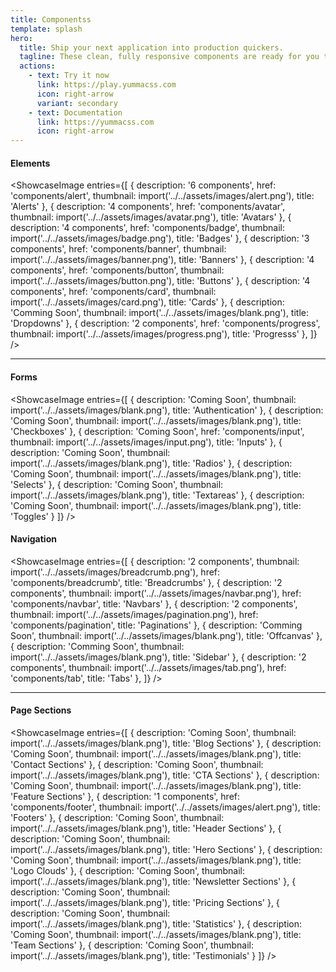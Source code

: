 ```yaml
---
title: Componentss
template: splash
hero:
  title: Ship your next application into production quickers.
  tagline: These clean, fully responsive components are ready for you to copy and use in your Yumma CSS projects. Go ahead and customize them however you like!
  actions:
    - text: Try it now
      link: https://play.yummacss.com
      icon: right-arrow
      variant: secondary
    - text: Documentation
      link: https://yummacss.com
      icon: right-arrow
---
```



#### Elements

<ShowcaseImage
  entries={[
    {
      description: '6 components',
      href: 'components/alert',
      thumbnail: import('../../assets/images/alert.png'),
      title: 'Alerts'
    },
    {
      description: '4 components',
      href: 'components/avatar',
      thumbnail: import('../../assets/images/avatar.png'),
      title: 'Avatars'
    },
    {
      description: '4 components',
      href: 'components/badge',
      thumbnail: import('../../assets/images/badge.png'),
      title: 'Badges'
    },
    {
      description: '3 components',
      href: 'components/banner',
      thumbnail: import('../../assets/images/banner.png'),
      title: 'Banners'
    },
    {
      description: '4 components',
      href: 'components/button',
      thumbnail: import('../../assets/images/button.png'),
      title: 'Buttons'
    },
    {
      description: '4 components',
      href: 'components/card',
      thumbnail: import('../../assets/images/card.png'),
      title: 'Cards'
    },
    {
      description: 'Comming Soon',
      thumbnail: import('../../assets/images/blank.png'),
      title: 'Dropdowns'
    },
    {
      description: '2 components',
      href: 'components/progress',
      thumbnail: import('../../assets/images/progress.png'),
      title: 'Progresss'
    },
 ]}
/>

---

#### Forms

<ShowcaseImage
  entries={[
    {
      description: 'Coming Soon',
      thumbnail: import('../../assets/images/blank.png'),
      title: 'Authentication'
    },
    {
      description: 'Coming Soon',
      thumbnail: import('../../assets/images/blank.png'),
      title: 'Checkboxes'
    },
    {
      description: 'Coming Soon',
      href: 'components/input',
      thumbnail: import('../../assets/images/input.png'),
      title: 'Inputs'
    },
    {
      description: 'Coming Soon',
      thumbnail: import('../../assets/images/blank.png'),
      title: 'Radios'
    },
    {
      description: 'Coming Soon',
      thumbnail: import('../../assets/images/blank.png'),
      title: 'Selects'
    },
    {
      description: 'Coming Soon',
      thumbnail: import('../../assets/images/blank.png'),
      title: 'Textareas'
    },
    {
      description: 'Coming Soon',
      thumbnail: import('../../assets/images/blank.png'),
      title: 'Toggles'
    }
  ]}
/>

#### Navigation

<ShowcaseImage
 entries={[
    {
      description: '2 components',
      thumbnail: import('../../assets/images/breadcrumb.png'),
      href: 'components/breadcrumb',
      title: 'Breadcrumbs'
    },
    {
      description: '2 components',
      thumbnail: import('../../assets/images/navbar.png'),
      href: 'components/navbar',
      title: 'Navbars'
    },
    {
      description: '2 components',
      thumbnail: import('../../assets/images/pagination.png'),
      href: 'components/pagination',
      title: 'Paginations'
    },
    {
      description: 'Comming Soon',
      thumbnail: import('../../assets/images/blank.png'),
      title: 'Offcanvas'
    },
    {
      description: 'Comming Soon',
      thumbnail: import('../../assets/images/blank.png'),
      title: 'Sidebar'
    },
    {
      description: '2 components',
      thumbnail: import('../../assets/images/tab.png'),
      href: 'components/tab',
      title: 'Tabs'
    },
 ]}
/>

---

#### Page Sections

<ShowcaseImage
  entries={[
    {
      description: 'Coming Soon',
      thumbnail: import('../../assets/images/blank.png'),
      title: 'Blog Sections'
    },
    {
      description: 'Coming Soon',
      thumbnail: import('../../assets/images/blank.png'),
      title: 'Contact Sections'
    },
    {
      description: 'Coming Soon',
      thumbnail: import('../../assets/images/blank.png'),
      title: 'CTA Sections'
    },
    {
      description: 'Coming Soon',
      thumbnail: import('../../assets/images/blank.png'),
      title: 'Feature Sections'
    },
    {
      description: '1 components',
      href: 'components/footer',
      thumbnail: import('../../assets/images/alert.png'),
      title: 'Footers'
    },
    {
      description: 'Coming Soon',
      thumbnail: import('../../assets/images/blank.png'),
      title: 'Header Sections'
    },
    {
      description: 'Coming Soon',
      thumbnail: import('../../assets/images/blank.png'),
      title: 'Hero Sections'
    },
    {
      description: 'Coming Soon',
      thumbnail: import('../../assets/images/blank.png'),
      title: 'Logo Clouds'
    },
    {
      description: 'Coming Soon',
      thumbnail: import('../../assets/images/blank.png'),
      title: 'Newsletter Sections'
    },
    {
      description: 'Coming Soon',
      thumbnail: import('../../assets/images/blank.png'),
      title: 'Pricing Sections'
    },
    {
      description: 'Coming Soon',
      thumbnail: import('../../assets/images/blank.png'),
      title: 'Statistics'
    },
    {
      description: 'Coming Soon',
      thumbnail: import('../../assets/images/blank.png'),
      title: 'Team Sections'
    },
    {
      description: 'Coming Soon',
      thumbnail: import('../../assets/images/blank.png'),
      title: 'Testimonials'
    }
  ]}
/>
